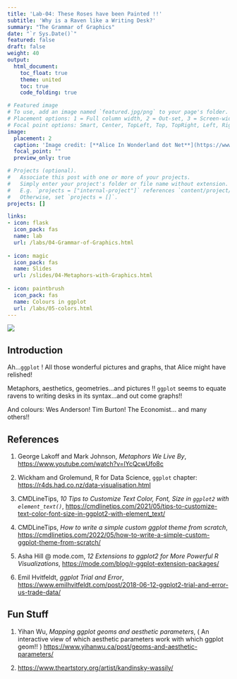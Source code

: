 ```yaml
---
title: 'Lab-04: These Roses have been Painted !!'
subtitle: 'Why is a Raven like a Writing Desk?'
summary: "The Grammar of Graphics"
date: "`r Sys.Date()`"
featured: false
draft: false
weight: 40
output:
  html_document:
    toc_float: true
    theme: united
    toc: true
    code_folding: true

# Featured image
# To use, add an image named `featured.jpg/png` to your page's folder.
# Placement options: 1 = Full column width, 2 = Out-set, 3 = Screen-width
# Focal point options: Smart, Center, TopLeft, Top, TopRight, Left, Right, BottomLeft, Bottom, BottomRight
image:
  placement: 2
  caption: 'Image credit: [**Alice In Wonderland dot Net**](https://www.alice-in-wonderland.net/)'
  focal_point: ""
  preview_only: true

# Projects (optional).
#   Associate this post with one or more of your projects.
#   Simply enter your project's folder or file name without extension.
#   E.g. `projects = ["internal-project"]` references `content/project/deep-learning/index.md`.
#   Otherwise, set `projects = []`.
projects: []

links:
- icon: flask
  icon_pack: fas
  name: lab
  url: /labs/04-Grammar-of-Graphics.html
  
- icon: magic
  icon_pack: fas
  name: Slides
  url: /slides/04-Metaphors-with-Graphics.html
  
- icon: paintbrush
  icon_pack: fas
  name: Colours in ggplot
  url: /labs/05-colors.html
---
```


![](featured.jpg)


## Introduction

Ah...`ggplot` ! All those wonderful pictures and graphs, that Alice might have relished!

Metaphors, aesthetics, geometries...and pictures !! `ggplot` seems to equate ravens to writing desks in its syntax...and out come graphs!!

And colours: Wes Anderson! Tim Burton! The Economist... and many others!!


## References

1. George Lakoff and Mark Johnson, *Metaphors We Live By*, <https://www.youtube.com/watch?v=lYcQcwUfo8c>  

1. Wickham and Grolemund, R for Data Science, `ggplot` chapter: <https://r4ds.had.co.nz/data-visualisation.html>  


1. CMDLineTips, *10 Tips to Customize Text Color, Font, Size in `ggplot2` with `element_text()`*, <https://cmdlinetips.com/2021/05/tips-to-customize-text-color-font-size-in-ggplot2-with-element_text/>  


1. CMDLineTips, *How to write a simple custom ggplot theme from scratch*, <https://cmdlinetips.com/2022/05/how-to-write-a-simple-custom-ggplot-theme-from-scratch/>   

1. Asha Hill @ mode.com, *12 Extensions to ggplot2 for More Powerful R Visualizations*, <https://mode.com/blog/r-ggplot-extension-packages/>  

1. Emil Hvitfeldt, *ggplot Trial and Error*, <https://www.emilhvitfeldt.com/post/2018-06-12-ggplot2-trial-and-error-us-trade-data/>  

## Fun Stuff

1. Yihan Wu, *Mapping ggplot geoms and aesthetic parameters*, ( An interactive view of which aesthetic parameters work with which ggplot geom!! )   <https://www.yihanwu.ca/post/geoms-and-aesthetic-parameters/> 

1. <https://www.theartstory.org/artist/kandinsky-wassily/>


